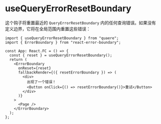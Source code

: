 # useQueryErrorResetBoundary

这个钩子将重置最近的 `QueryErrorResetBoundary` 内的任何查询错误。如果没有定义边界，它将在全局范围内重置这些错误：

```tsx
import { useQueryErrorResetBoundary } from "quaere";
import { ErrorBoundary } from "react-error-boundary";

const App: React.FC = () => {
  const { reset } = useQueryErrorResetBoundary();
  return (
    <ErrorBoundary
      onReset={reset}
      fallbackRender={({ resetErrorBoundary }) => (
        <div>
          出现了一个错误！
          <Button onClick={() => resetErrorBoundary()}>重试</Button>
        </div>
      )}
    >
      <Page />
    </ErrorBoundary>
  );
};
```
